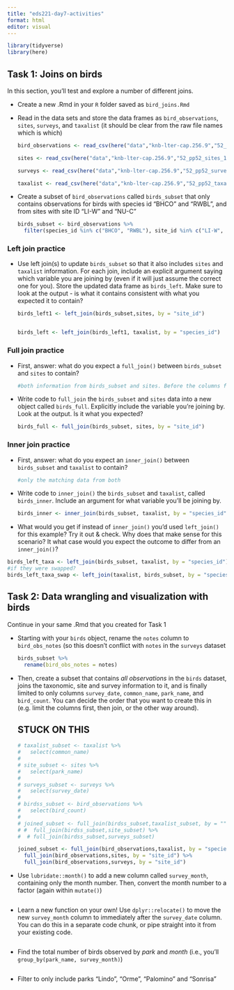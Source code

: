 ```yaml
---
title: "eds221-day7-activities"
format: html
editor: visual
---
```


```r
library(tidyverse)
library(here)
```

## **Task 1: Joins on birds**

In this section, you'll test and explore a number of different joins.

-   Create a new .Rmd in your `R` folder saved as `bird_joins.Rmd`

-   Read in the data sets and store the data frames as `bird_observations`, `sites`, `surveys`, and `taxalist` (it should be clear from the raw file names which is which)

    ```r
    bird_observations <- read_csv(here("data","knb-lter-cap.256.9","52_pp52_birds_1.csv"))

    sites <- read_csv(here("data","knb-lter-cap.256.9","52_pp52_sites_1.csv"))

    surveys <- read_csv(here("data","knb-lter-cap.256.9","52_pp52_surveys_1.csv"))

    taxalist <- read_csv(here("data","knb-lter-cap.256.9","52_pp52_taxalist_1.csv"))
    ```

-   Create a subset of `bird_observations` called `birds_subset` that only contains observations for birds with species id "BHCO" and "RWBL", and from sites with site ID "LI-W" and "NU-C"

    ```r
    birds_subset <- bird_observations %>% 
      filter(species_id %in% c("BHCO", "RWBL"), site_id %in% c("LI-W", "NU-C"))
    ```

### **Left join practice**

-   Use left join(s) to update `birds_subset` so that it also includes `sites` and `taxalist` information. For each join, include an explicit argument saying which variable you are joining by (even if it will just assume the correct one for you). Store the updated data frame as `birds_left`. Make sure to look at the output - is what it contains consistent with what you expected it to contain?

    ```r
    birds_left1 <- left_join(birds_subset,sites, by = "site_id")


    birds_left <- left_join(birds_left1, taxalist, by = "species_id")
    ```

### **Full join practice**

-   First, answer: what do you expect a `full_join()` between `birds_subset` and `sites` to contain?

    ```r
    #both information from birds_subset and sites. Before the columns from sites were left out because there was no match in birds_subset.
    ```

-   Write code to `full_join` the `birds_subset` and `sites` data into a new object called `birds_full`. Explicitly include the variable you're joining by. Look at the output. Is it what you expected?

    ```r
    birds_full <- full_join(birds_subset, sites, by = "site_id")
    ```

### **Inner join practice**

-   First, answer: what do you expect an `inner_join()` between `birds_subset` and `taxalist` to contain?

    ```r
    #only the matching data from both
    ```

-   Write code to `inner_join()` the `birds_subset` and `taxalist`, called `birds_inner`. Include an argument for what variable you'll be joining by.

    ```r
    birds_inner <- inner_join(birds_subset, taxalist, by = "species_id")
    ```

-   What would you get if instead of `inner_join()` you'd used `left_join()` for this example? Try it out & check. Why does that make sense for this scenario? It what case would you expect the outcome to differ from an `inner_join()`?

```r
birds_left_taxa <- left_join(birds_subset, taxalist, by = "species_id")
#if they were swapped?
birds_left_taxa_swap <- left_join(taxalist, birds_subset, by = "species_id")
```

## **Task 2: Data wrangling and visualization with birds**

Continue in your same .Rmd that you created for Task 1

-   Starting with your `birds` object, rename the `notes` column to `bird_obs_notes` (so this doesn't conflict with `notes` in the `surveys` dataset

    ```r
    birds_subset %>% 
      rename(bird_obs_notes = notes)
    ```

-   Then, create a subset that contains *all observations* in the `birds` dataset, joins the taxonomic, site and survey information to it, and is finally limited to only columns `survey_date`, `common_name`, `park_name`, and `bird_count`. You can decide the order that you want to create this in (e.g. limit the columns first, then join, or the other way around).

    ## STUCK ON THIS

    ```r
    # taxalist_subset <- taxalist %>% 
    #   select(common_name)
    # 
    # site_subset <- sites %>% 
    #   select(park_name)
    # 
    # surveys_subset <- surveys %>% 
    #   select(survey_date)
    # 
    # birdss_subset <- bird_observations %>% 
    #   select(bird_count)
    # 
    # joined_subset <- full_join(birdss_subset,taxalist_subset, by = "") #%>% 
    # #  full_join(birdss_subset,site_subset) %>% 
    #  # full_join(birdss_subset,surveys_subset)

    joined_subset <- full_join(bird_observations,taxalist, by = "species_id") %>% 
      full_join(bird_observations,sites, by = "site_id") %>% 
      full_join(bird_observations,surveys, by = "site_id")

    ```

-   Use `lubridate::month()` to add a new column called `survey_month`, containing only the month number. Then, convert the month number to a factor (again within `mutate()`)

    ```r

    ```

-   Learn a new function on your own! Use `dplyr::relocate()` to move the new `survey_month` column to immediately after the `survey_date` column. You can do this in a separate code chunk, or pipe straight into it from your existing code.

    ```r

    ```

-   Find the total number of birds observed by *park* and *month* (i.e., you'll `group_by(park_name, survey_month)`)

    ```r

    ```

-   Filter to only include parks "Lindo", "Orme", "Palomino" and "Sonrisa"

    ```r

    ```
